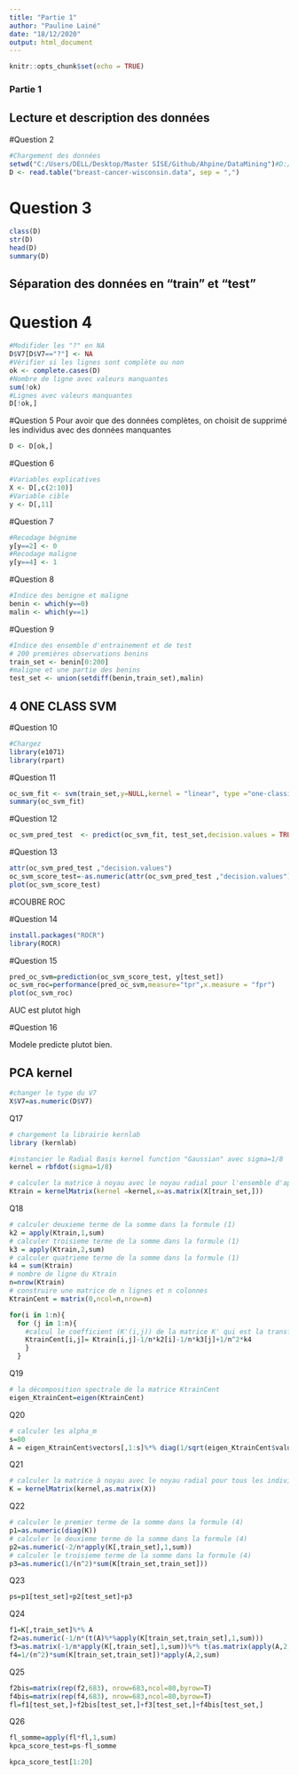 ```yaml
---
title: "Partie 1"
author: "Pauline Lainé"
date: "18/12/2020"
output: html_document
---
```


```r
knitr::opts_chunk$set(echo = TRUE)
```

### Partie 1 

## Lecture et description des données
#Question 2
```r
#Chargement des données
setwd("C:/Users/DELL/Desktop/Master SISE/Github/Ahpine/DataMining")#D:/OneDrive/Documents/COURS/M2 SISE/Machine learning ahpine/Projet")
D <- read.table("breast-cancer-wisconsin.data", sep = ",")

```


# Question 3
```r
class(D)
str(D)
head(D)
summary(D)
```

## Séparation des données en "train" et "test"

# Question 4
```r
#Modifider les "?" en NA
D$V7[D$V7=="?"] <- NA
#Vérifier si les lignes sont complète ou non 
ok <- complete.cases(D)
#Nombre de ligne avec valeurs manquantes
sum(!ok)
#Lignes avec valeurs manquantes
D[!ok,]
```

#Question 5
Pour avoir que des données complètes, on choisit de supprimé les individus avec des données manquantes 
```r
D <- D[ok,]
```

#Question 6 
```r
#Variables explicatives
X <- D[,c(2:10)]
#Variable cible
y <- D[,11]
```

#Question 7
```r
#Recodage bégnime
y[y==2] <- 0
#Recodage maligne
y[y==4] <- 1
```

#Question 8
```R
#Indice des benigne et maligne
benin <- which(y==0)
malin <- which(y==1)
```

#Question 9 
```R
#Indice des ensemble d'entrainement et de test
# 200 premières observations benins
train_set <- benin[0:200]
#maligne et une partie des benins
test_set <- union(setdiff(benin,train_set),malin)
```



## 4 ONE CLASS SVM 
#Question 10 
```r
#Chargez 
library(e1071)
library(rpart)
```



#Question 11
```r

oc_svm_fit <- svm(train_set,y=NULL,kernel = "linear", type ="one-classification" , gamma = 1/2)
summary(oc_svm_fit)
```
#Question 12
```r
oc_svm_pred_test  <- predict(oc_svm_fit, test_set,decision.values = TRUE)
```

#Question 13 
```r
attr(oc_svm_pred_test ,"decision.values")
oc_svm_score_test=-as.numeric(attr(oc_svm_pred_test ,"decision.values"))
plot(oc_svm_score_test)
```
#COUBRE ROC

#Question 14
```r
install.packages("ROCR")
library(ROCR)
```

#Question 15
```r
pred_oc_svm=prediction(oc_svm_score_test, y[test_set])
oc_svm_roc=performance(pred_oc_svm,measure="tpr",x.measure = "fpr")
plot(oc_svm_roc)
```
AUC est plutot high 

#Question 16

Modele predicte plutot bien.




## PCA kernel

```r
#changer le type du V7
X$V7=as.numeric(D$V7)
```


Q17

```r
# chargement la librairie kernlab
library (kernlab)
```


```r
#instancier le Radial Basis kernel function "Gaussian" avec sigma=1/8
kernel = rbfdot(sigma=1/8)

# calculer la matrice à noyau avec le noyau radial pour l'ensemble d'apprentissage
Ktrain = kernelMatrix(kernel =kernel,x=as.matrix(X[train_set,]))
```


Q18

```r
# calculer deuxieme terme de la somme dans la formule (1)
k2 = apply(Ktrain,1,sum)
# calculer troisieme terme de la somme dans la formule (1)
k3 = apply(Ktrain,2,sum)
# calculer quatrieme terme de la somme dans la formule (1)
k4 = sum(Ktrain)
# nombre de ligne du Ktrain
n=nrow(Ktrain)
# construire une matrice de n lignes et n colonnes
KtrainCent = matrix(0,ncol=n,nrow=n)

for(i in 1:n){
  for (j in 1:n){
    #calcul le coefficient (K'(i,j)) de la matrice K' qui est la transformation de la matrice à noyau K
    KtrainCent[i,j]= Ktrain[i,j]-1/n*k2[i]-1/n*k3[j]+1/n^2*k4
    }
  }
```

Q19


```r
# la décomposition spectrale de la matrice KtrainCent
eigen_KtrainCent=eigen(KtrainCent)
```


Q20



```r
# calculer les alpha_m
s=80
A = eigen_KtrainCent$vectors[,1:s]%*% diag(1/sqrt(eigen_KtrainCent$values[1:s]))

```


Q21

```r
# calculer la matrice à noyau avec le noyau radial pour tous les individus
K = kernelMatrix(kernel,as.matrix(X))
```


Q22



```r
# calculer le premier terme de la somme dans la formule (4)
p1=as.numeric(diag(K))
# calculer le deuxieme terme de la somme dans la formule (4)
p2=as.numeric(-2/n*apply(K[,train_set],1,sum))
# calculer le troisieme terme de la somme dans la formule (4)
p3=as.numeric(1/(n^2)*sum(K[train_set,train_set]))

```


Q23



```r
ps=p1[test_set]+p2[test_set]+p3
```



Q24

```r
f1=K[,train_set]%*% A
f2=as.numeric(-1/n*(t(A)%*%apply(K[train_set,train_set],1,sum)))
f3=as.matrix(-1/n*apply(K[,train_set],1,sum))%*% t(as.matrix(apply(A,2,sum)))
f4=1/(n^2)*sum(K[train_set,train_set])*apply(A,2,sum)
```


Q25


```r
f2bis=matrix(rep(f2,683), nrow=683,ncol=80,byrow=T)
f4bis=matrix(rep(f4,683), nrow=683,ncol=80,byrow=T)
fl=f1[test_set,]+f2bis[test_set,]+f3[test_set,]+f4bis[test_set,]
```



Q26

```r
fl_somme=apply(fl*fl,1,sum)
kpca_score_test=ps-fl_somme
```




```r
kpca_score_test[1:20]
```






















